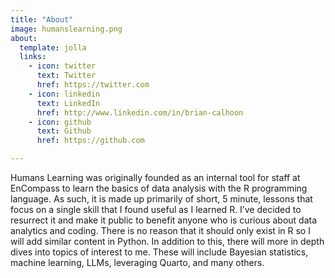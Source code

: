 ```yaml
---
title: "About"
image: humanslearning.png
about:
  template: jolla
  links:
    - icon: twitter
      text: Twitter
      href: https://twitter.com
    - icon: linkedin
      text: LinkedIn
      href: http://www.linkedin.com/in/brian-calhoon
    - icon: github
      text: Github
      href: https://github.com

---
```


Humans Learning was originally founded as an internal tool for staff at EnCompass to learn the basics of data analysis with the R programming language. As such, it is made up primarily of short, 5 minute, lessons that focus on a single skill that I found useful as I learned R. I've decided to resurrect it and make it public to benefit anyone who is curious about data analytics and coding. There is no reason that it should only exist in R so I will add similar content in Python. In addition to this, there will more in depth dives into topics of interest to me. These will include Bayesian statistics, machine learning, LLMs, leveraging Quarto, and many others. 
